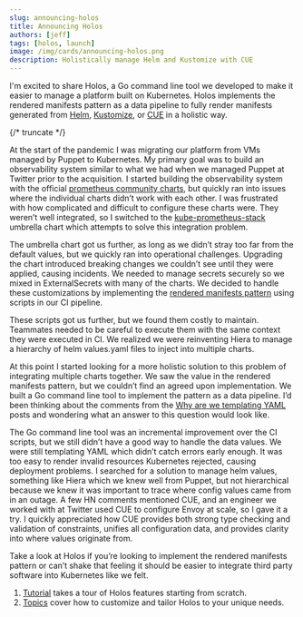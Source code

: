 ```yaml
---
slug: announcing-holos
title: Announcing Holos
authors: [jeff]
tags: [holos, launch]
image: /img/cards/announcing-holos.png
description: Holistically manage Helm and Kustomize with CUE
---
```



<head>
  <title>Announcing Holos</title>
  <meta property="og:title" content="Announcing Holos" />
</head>

I'm excited to share Holos, a Go command line tool we developed to make it
easier to manage a platform built on Kubernetes.  Holos implements the rendered
manifests pattern as a data pipeline to fully render manifests generated from
[Helm], [Kustomize], or [CUE] in a holistic way.

[Helm]: https://helm.sh/
[Kustomize]: https://kustomize.io/
[CUE]: https://cuelang.org/

<RenderingOverview />

{/* truncate */}


At the start of the pandemic I was migrating our platform from VMs managed by
Puppet to Kubernetes.  My primary goal was to build an observability system
similar to what we had when we managed Puppet at Twitter prior to the
acquisition.  I started building the observability system with the official
[prometheus community charts], but quickly ran into issues where the
individual charts didn’t work with each other.  I was frustrated with how
complicated and difficult to configure these charts were.  They weren’t well
integrated, so I switched to the [kube-prometheus-stack] umbrella chart which
attempts to solve this integration problem.

The umbrella chart got us further, as long as we didn’t stray too far from the
default values, but we quickly ran into operational challenges.  Upgrading the
chart introduced breaking changes we couldn’t see until they were applied,
causing incidents.  We needed to manage secrets securely so we mixed in
ExternalSecrets with many of the charts.  We decided to handle these
customizations by implementing the [rendered manifests pattern] using scripts in
our CI pipeline.

These scripts got us further, but we found them costly to maintain.
Teammates needed to be careful to execute them with the same context they were
executed in CI.  We realized we were reinventing Hiera to manage a hierarchy of
helm values.yaml files to inject into multiple charts.

At this point I started looking for a more holistic solution to this problem of
integrating multiple charts together.  We saw the value in the rendered
manifests pattern, but we couldn’t find an agreed upon implementation.  We built
a Go command line tool to implement the pattern as a data pipeline.  I’d been
thinking about the comments from the [Why are we templating YAML] posts and
wondering what an answer to this question would look like.

<RenderPlatformDiagram />

The Go command line tool was an incremental improvement over the CI scripts, but
we still didn’t have a good way to handle the data values.  We were still
templating YAML which didn’t catch errors early enough.  It was too easy to
render invalid resources Kubernetes rejected, causing deployment problems.  I
searched for a solution to manage helm values, something like Hiera which we
knew well from Puppet, but not hierarchical because we knew it was important to
trace where config values came from in an outage.  A few HN comments mentioned
CUE, and an engineer we worked with at Twitter used CUE to configure Envoy at
scale, so I gave it a try.  I quickly appreciated how CUE provides both strong
type checking and validation of constraints, unifies all configuration data, and
provides clarity into where values originate from.

Take a look at Holos if you’re looking to implement the rendered manifests
pattern or can’t shake that feeling it should be easier to integrate third party
software into Kubernetes like we felt.

1. [Tutorial] takes a tour of Holos features starting from scratch.
2. [Topics] cover how to customize and tailor Holos to your unique needs.

[Open Infrastructure Services]: https://openinfrastructure.co/
[Why are we templating YAML]: https://hn.algolia.com/?dateRange=all&page=0&prefix=false&query=https%3A%2F%2Fleebriggs.co.uk%2Fblog%2F2019%2F02%2F07%2Fwhy-are-we-templating-yaml&sort=byDate&type=story

[Tutorial]: /docs/
[Topics]: /docs/topics/

[Holos]: https://holos.run/
[Helm]: https://helm.sh/
[Kustomize]: https://kustomize.io/
[CUE]: https://cuelang.org/
[rendered manifests pattern]: https://akuity.io/blog/the-rendered-manifests-pattern/
[prometheus community charts]: https://github.com/prometheus-community/helm-charts
[kube-prometheus-stack]: https://github.com/prometheus-community/helm-charts/tree/main/charts/kube-prometheus-stack
